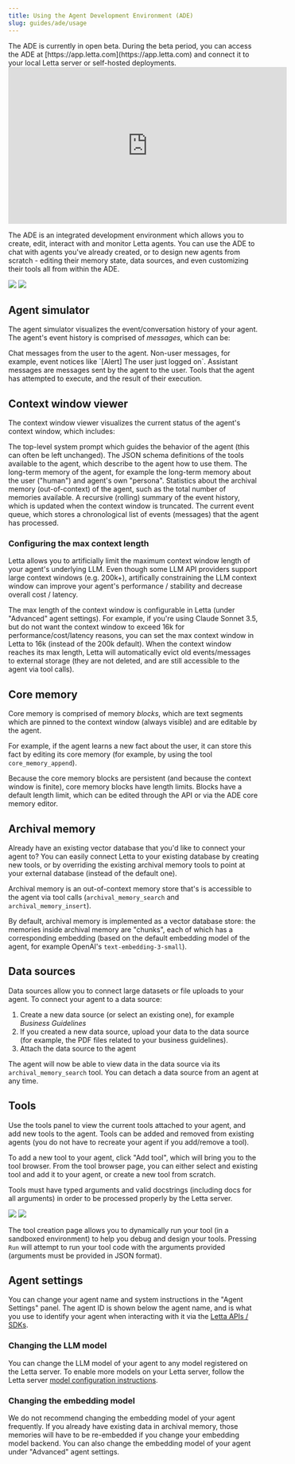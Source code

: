 ```yaml
---
title: Using the Agent Development Environment (ADE)
slug: guides/ade/usage
---
```

<Tip>
The ADE is currently in open beta.
During the beta period, you can access the ADE at [https://app.letta.com](https://app.letta.com) and connect it to your local Letta server or self-hosted deployments.
</Tip>

<Frame>
<iframe width="560" height="315" src="https://www.youtube.com/embed/OzSCFR0Lp5s?si=pyJMo7eKBcW2zaan" title="YouTube video player" frameborder="0" allow="accelerometer; autoplay; clipboard-write; encrypted-media; gyroscope; picture-in-picture; web-share" referrerpolicy="strict-origin-when-cross-origin" allowfullscreen></iframe>
</Frame>

The ADE is an integrated development environment which allows you to create, edit, interact with and monitor Letta agents.
You can use the ADE to chat with agents you've already created, or to design new agents from scratch - editing their memory state, data sources, and even customizing their tools all from within the ADE.

<img className="block w-300 dark:hidden" src="https://raw.githubusercontent.com/letta-ai/letta/refs/heads/main/assets/example_ade_screenshot_light.png" />
<img className="hidden w-300 dark:block" src="https://raw.githubusercontent.com/letta-ai/letta/refs/heads/main/assets/example_ade_screenshot.png" />

## Agent simulator
The agent simulator visualizes the event/conversation history of your agent.
The agent's event history is comprised of *messages*, which can be:

<AccordionGroup>
  <Accordion title="User messages" icon="user">
    Chat messages from the user to the agent.
  </Accordion>

  <Accordion title="System messages" icon="window">
    Non-user messages, for example, event notices like `[Alert] The user just logged on`.
  </Accordion>

  <Accordion title="Agent messages" icon="alien-8bit">
    Assistant messages are messages sent by the agent to the user.
  </Accordion>

  <Accordion title="Function (tool) messages" icon="rectangle-terminal">
    Tools that the agent has attempted to execute, and the result of their execution.
  </Accordion>
</AccordionGroup>

## Context window viewer
The context window viewer visualizes the current status of the agent's context window, which includes:

<AccordionGroup>
  <Accordion title="System instructions">
    The top-level system prompt which guides the behavior of the agent (this can often be left unchanged).
  </Accordion>

  <Accordion title="Function (tool) definitions">
    The JSON schema definitions of the tools available to the agent, which describe to the agent how to use them.
  </Accordion>

  <Accordion title="Core (in-context) memory blocks">
    The long-term memory of the agent, for example the long-term memory about the user ("human") and agent's own "persona".
  </Accordion>

  <Accordion title="External (out-of-context) memory statistics">
    Statistics about the archival memory (out-of-context) of the agent, such as the total number of memories available.
  </Accordion>

  <Accordion title="Recursive summary">
    A recursive (rolling) summary of the event history, which is updated when the context window is truncated.
  </Accordion>

  <Accordion title="Event (message) queue">
    The current event queue, which stores a chronological list of events (messages) that the agent has processed.
  </Accordion>
</AccordionGroup>

### Configuring the max context length
<Tip>Letta allows you to artificially limit the maximum context window length of your agent's underlying LLM. Even though some LLM API providers support large context windows (e.g. 200k+), artifically constraining the LLM context window can improve your agent's performance / stability and decrease overall cost / latency.</Tip>

The max length of the context window is configurable in Letta (under "Advanced" agent settings).
For example, if you're using Claude Sonnet 3.5, but do not want the context window to exceed 16k for performance/cost/latency reasons, you can set the max context window in Letta to 16k (instead of the 200k default). When the context window reaches its max length, Letta will automatically evict old events/messages to external storage (they are not deleted, and are still accessible to the agent via tool calls).

## Core memory
Core memory is comprised of memory *blocks*, which are text segments which are pinned to the context window (always visible) and are editable by the agent.

For example, if the agent learns a new fact about the user, it can store this fact by editing its core memory (for example, by using the tool `core_memory_append`).

Because the core memory blocks are persistent (and because the context window is finite), core memory blocks have length limits. Blocks have a default length limit, which can be edited through the API or via the ADE core memory editor.

## Archival memory
<Tip>Already have an existing vector database that you'd like to connect your agent to? You can easily connect Letta to your existing database by creating new tools, or by overriding the existing archival memory tools to point at your external database (instead of the default one).</Tip>

Archival memory is an out-of-context memory store that's is accessible to the agent via tool calls (`archival_memory_search` and `archival_memory_insert`).

By default, archival memory is implemented as a vector database store: the memories inside archival memory are "chunks", each of which has a corresponding embedding (based on the default embedding model of the agent, for example OpenAI's `text-embedding-3-small`).

## Data sources
Data sources allow you to connect large datasets or file uploads to your agent. To connect your agent to a data source:
1. Create a new data source (or select an existing one), for example *Business Guidelines*
2. If you created a new data source, upload your data to the data source (for example, the PDF files related to your business guidelines).
3. Attach the data source to the agent

The agent will now be able to view data in the data source via its `archival_memory_search` tool. You can detach a data source from an agent at any time.

## Tools
Use the tools panel to view the current tools attached to your agent, and add new tools to the agent.
Tools can be added and removed from existing agents (you do not have to recreate your agent if you add/remove a tool).

To add a new tool to your agent, click "Add tool", which will bring you to the tool browser.
From the tool browser page, you can either select and existing tool and add it to your agent, or create a new tool from scratch.

<Note>Tools must have typed arguments and valid docstrings (including docs for all arguments) in order to be processed properly by the Letta server.</Note>

<img className="block w-300 dark:hidden" src="../../images/ade_screenshot_tool_debugger_light.png" />
<img className="hidden w-300 dark:block" src="../../images/ade_screenshot_tool_debugger.png" />

The tool creation page allows you to dynamically run your tool (in a sandboxed environment) to help you debug and design your tools.
Pressing `Run` will attempt to run your tool code with the arguments provided (arguments must be provided in JSON format).

## Agent settings

You can change your agent name and system instructions in the "Agent Settings" panel.
The agent ID is shown below the agent name, and is what you use to identify your agent when interacting with it via the [Letta APIs / SDKs](https://docs.letta.com/api-reference).

### Changing the LLM model
You can change the LLM model of your agent to any model registered on the Letta server.
To enable more models on your Letta server, follow the Letta server [model configuration instructions](/models).

### Changing the embedding model
<Warning>We do not recommend changing the embedding model of your agent frequently. If you already have existing data in archival memory, those memories will have to be re-embedded if you change your embedding model backend.</Warning>
You can also change the embedding model of your agent under "Advanced" agent settings.
